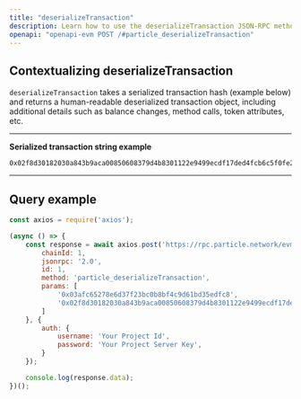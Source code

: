 ```yaml
---
title: "deserializeTransaction"
description: Learn how to use the deserializeTransaction JSON-RPC method.
openapi: "openapi-evm POST /#particle_deserializeTransaction"
---
```


## Contextualizing deserializeTransaction

`deserializeTransaction` takes a serialized transaction hash (example below) and returns a human-readable deserialized transaction object, including additional details such as balance changes, method calls, token attributes, etc.

***

**Serialized transaction string example**

```
0x02f8d30182030a843b9aca00850608379d4b8301122e9499ecdf17ded4fcb6c5f0fe280d21f832af464f6780b86442842e0e00000000000000000000000003afc65278e6d37f23bc0b8bf4c9d61bd35edfc8000000000000000000000000a058fb195d274afbae4dc317be362d4e96ffa1b400000000000000000000000000000000000000000000000000000000000006c1c001a0f7e0c908e4b549d24dad47f28205d3437e00b123e9b57bec95dcd61e1fd8065ca053495aaeec3740c0520e7717060a208aac0970dbc30ef3380e3ae9f81f4f6f66
```

***

## Query example

```javascript JavaScript
const axios = require('axios');

(async () => {
    const response = await axios.post('https://rpc.particle.network/evm-chain', {
        chainId: 1,
        jsonrpc: '2.0',
        id: 1,
        method: 'particle_deserializeTransaction',
        params: [
            '0x03afc65278e6d37f23bc0b8bf4c9d61bd35edfc8',
            '0x02f8d30182030a843b9aca00850608379d4b8301122e9499ecdf17ded4fcb6c5f0fe280d21f832af464f6780b86442842e0e00000000000000000000000003afc65278e6d37f23bc0b8bf4c9d61bd35edfc8000000000000000000000000a058fb195d274afbae4dc317be362d4e96ffa1b400000000000000000000000000000000000000000000000000000000000006c1c001a0f7e0c908e4b549d24dad47f28205d3437e00b123e9b57bec95dcd61e1fd8065ca053495aaeec3740c0520e7717060a208aac0970dbc30ef3380e3ae9f81f4f6f66',
        ]
    }, {
        auth: {
            username: 'Your Project Id',
            password: 'Your Project Server Key',
        }
    });

    console.log(response.data);
})();
```
